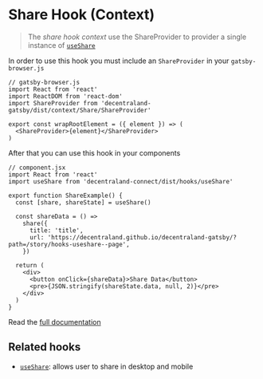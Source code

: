 
<Meta title="Context/Share/useShareContext" />

# Share Hook (Context)

> The _share hook context_ use the ShareProvider to provider a single instance of [`useShare`](./?path=/story/hooks-useauth--page)

In order to use this hook you must include an `ShareProvider` in your `gatsby-browser.js`

```tsx dark=true
// gatsby-browser.js
import React from 'react'
import ReactDOM from 'react-dom'
import ShareProvider from 'decentraland-gatsby/dist/context/Share/ShareProvider'

export const wrapRootElement = ({ element }) => (
  <ShareProvider>{element}</ShareProvider>
)
```

After that you can use this hook in your components

```tsx dark=true
// component.jsx
import React from 'react'
import useShare from 'decentraland-connect/dist/hooks/useShare'

export function ShareExample() {
  const [share, shareState] = useShare()

  const shareData = () =>
    share({
      title: 'title',
      url: 'https://decentraland.github.io/decentraland-gatsby/?path=/story/hooks-useshare--page',
    })

  return (
    <div>
      <button onClick={shareData}>Share Data</button>
      <pre>{JSON.stringify(shareState.data, null, 2)}</pre>
    </div>
  )
}
```

Read the [full documentation](./?path=/story/hooks-useshare--page)

## Related hooks

- [`useShare`](./?path=/story/hooks-useshare--page): allows user to share in desktop and mobile
